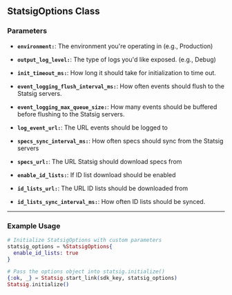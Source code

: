 ## StatsigOptions Class

### Parameters

  - **`environment:`**: 
    The environment you're operating in (e.g., Production)

  - **`output_log_level:`**: 
    The type of logs you'd like exposed. (e.g., Debug)

  - **`init_timeout_ms:`**: 
    How long it should take for initialization to time out.

  - **`event_logging_flush_interval_ms:`**: 
    How often events should flush to the Statsig servers.

  - **`event_logging_max_queue_size:`**: 
    How many events should be buffered before flushing to the Statsig servers.

  - **`log_event_url:`**: 
    The URL events should be logged to

  - **`specs_sync_interval_ms:`**: 
    How often specs should sync from the Statsig servers

  - **`specs_url:`**: 
    The URL Statsig should download specs from

  - **`enable_id_lists:`**: 
    If ID list download should be enabled

  - **`id_lists_url:`**: 
    The URL ID lists should be downloaded from

  - **`id_lists_sync_interval_ms:`**: 
    How often ID lists should be synced. 

---

### Example Usage

```elixir
# Initialize StatsigOptions with custom parameters
statsig_options = %StatsigOptions{
  enable_id_lists: true
}

# Pass the options object into statsig.initialize()
{:ok, _} = Statsig.start_link(sdk_key, statsig_options)
Statsig.initialize()
```